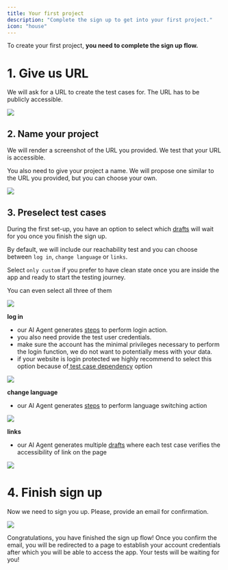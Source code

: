 ```yaml
---
title: Your first project
description: "Complete the sign up to get into your first project."
icon: "house"
---
```


To create your first project, **you need to complete the sign up flow.**

# 1. Give us URL

We will ask for a URL to create the test cases for. The URL has to be publicly accessible.

<Frame caption="First page of the setup flow - link to your website, screenshot 02/2024">
  <img src="images/get-started/your-first-project/give-us-url.png" />
</Frame>

## 2. Name your project

We will render a screenshot of the URL you provided. We test that your URL is accessible.

You also need to give your project a name. We will propose one similar to the URL you provided, but you can choose your own.

<Frame caption="Second page of the setup flow: Name your project, screenshot 02/2024">
  <img src="images/get-started/your-first-project/name-your-project.png" />
</Frame>

## 3. Preselect test cases

During the first set-up, you have an option to select which [drafts](/sections/get-started/octo-dictionary/#test-case) will wait for you once you finish the sign up.

By default, we will include our reachability test and you can choose between `log in`, `change language` or `links`.

Select `only custom` if you prefer to have clean state once you are inside the app and ready to start the testing journey.

<Tip>You can even select all three of them</Tip>
<Frame caption="Third page of the setup flow - choose your first tests, screenshot 02/2024">
  <img src="images/get-started/your-first-project/auto-discover.png" />
</Frame>

**log in**

- our AI Agent generates [steps](/sections/get-started/octo-dictionary/#test-steps) to perform login action.
- you also need provide the test user credentials.
- make sure the account has the minimal privileges necessary to perform the login function, we do not want to potentially mess with your data.
- if your website is login protected we highly recommend to select this option because of[ test case dependency](/sections/get-started/octo-dictionary/#test-case-dependency) option

<Frame caption="Third page of the setup flow - insert test user credentials for a log-in test, screenshot 02/2024">
  <img src="images/get-started/your-first-project/auto-discover-login.png" />
</Frame>

**change language**

- our AI Agent generates [steps](/sections/get-started/octo-dictionary/#test-steps) to perform language switching action

<Frame caption="Third page of the setup flow - selecting change language test, screenshot 02/2024">
  <img src="images/get-started/your-first-project/auto-discover-change-language.png" />
</Frame>

**links**

- our AI Agent generates multiple [drafts](/sections/get-started/octo-dictionary/#test-case) where each test case verifies the accessibility of link on the page

<Frame caption="Third page of the setup flow - selecting links test, screenshot 02/2024">
  <img src="images/get-started/your-first-project/auto-discover-links.png" />
</Frame>

# 4. Finish sign up

Now we need to sign you up. Please, provide an email for confirmation.

<Frame caption="Fourth page of the setup flow - create account, screenshot 02/2024">
  <img src="images/get-started/your-first-project/finish-sign-up.png" />
</Frame>

Congratulations, you have finished the sign up flow!
Once you confirm the email, you will be redirected to a page to establish your account credentials after which you will be able to access the app.
Your tests will be waiting for you!
